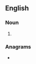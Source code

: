 {{also|wake-ups}}
==English==

===Noun===
{{head|en|noun plural form}}

# {{plural of|wakeup|lang=en}}

===Anagrams===
* {{anagrams|en|a=aekpsuw|wakes up}}